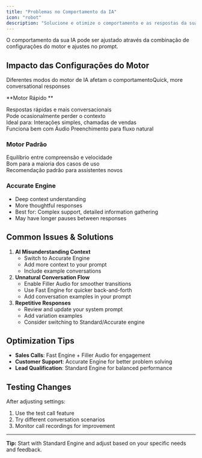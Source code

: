 ```yaml
---
title: "Problemas no Comportamento da IA"
icon: "robot"
description: "Solucione e otimize o comportamento e as respostas da sua assistente de IA"
---
```


O comportamento da sua IA pode ser ajustado através da combinação de configurações do motor e ajustes no prompt.

## Impacto das Configurações do Motor

Diferentes modos do motor de IA afetam o comportamentoQuick, more conversational responses

**Motor Rápido **

Respostas rápidas e mais conversacionais\
Pode ocasionalmente perder o contexto\
Ideal para: Interações simples, chamadas de vendas\
Funciona bem com Áudio Preenchimento para fluxo natural

### Motor Padrão

Equilíbrio entre compreensão e velocidade\
Bom para a maioria dos casos de uso\
Recomendação padrão para assistentes novos

### Accurate Engine

- Deep context understanding
- More thoughtful responses
- Best for: Complex support, detailed information gathering
- May have longer pauses between responses

## Common Issues & Solutions

1. **AI Misunderstanding Context**
   - Switch to Accurate Engine
   - Add more context to your prompt
   - Include example conversations
2. **Unnatural Conversation Flow**
   - Enable Filler Audio for smoother transitions
   - Use Fast Engine for quicker back-and-forth
   - Add conversation examples in your prompt
3. **Repetitive Responses**
   - Review and update your system prompt
   - Add variation examples
   - Consider switching to Standard/Accurate engine

## Optimization Tips

- **Sales Calls**: Fast Engine \+ Filler Audio for engagement
- **Customer Support**: Accurate Engine for better problem solving
- **Lead Qualification**: Standard Engine for balanced performance

## Testing Changes

After adjusting settings:

1. Use the test call feature
2. Try different conversation scenarios
3. Monitor call recordings for improvement

---

**Tip:** Start with Standard Engine and adjust based on your specific needs and feedback.
